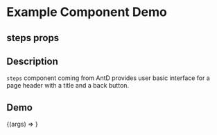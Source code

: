 
<Meta title="Example/steps" component={steps} />

# Example Component Demo

## steps props
<Props of={steps} />

## Description

`steps` component coming from AntD provides user basic interface for a page header with a title and a back button.

## Demo

<Canvas>
  <Story name="Example steps">
    {(args) => <steps {...args} />}
  </Story>
</Canvas>
